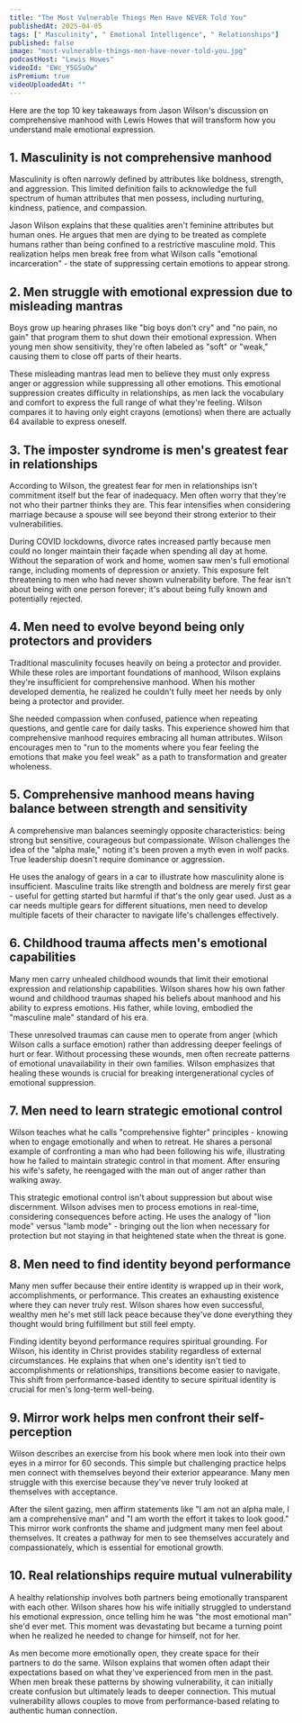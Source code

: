 ```yaml
---
title: "The Most Vulnerable Things Men Have NEVER Told You"
publishedAt: 2025-04-05
tags: [" Masculinity", " Emotional Intelligence", " Relationships"]
published: false
image: "most-vulnerable-things-men-have-never-told-you.jpg"
podcastHost: "Lewis Howes"
videoId: "EWc_Y5GSuOw"
isPremium: true
videoUploadedAt: ""
---
```



<PodcastSummaryPageLayout frontmatter={frontmatter}>

Here are the top 10 key takeaways from Jason Wilson's discussion on comprehensive manhood with Lewis Howes that will transform how you understand male emotional expression.

## 1. Masculinity is not comprehensive manhood

Masculinity is often narrowly defined by attributes like boldness, strength, and aggression. This limited definition fails to acknowledge the full spectrum of human attributes that men possess, including nurturing, kindness, patience, and compassion.

Jason Wilson explains that these qualities aren't feminine attributes but human ones. He argues that men are dying to be treated as complete humans rather than being confined to a restrictive masculine mold. This realization helps men break free from what Wilson calls "emotional incarceration" - the state of suppressing certain emotions to appear strong.

## 2. Men struggle with emotional expression due to misleading mantras

Boys grow up hearing phrases like "big boys don't cry" and "no pain, no gain" that program them to shut down their emotional expression. When young men show sensitivity, they're often labeled as "soft" or "weak," causing them to close off parts of their hearts.

These misleading mantras lead men to believe they must only express anger or aggression while suppressing all other emotions. This emotional suppression creates difficulty in relationships, as men lack the vocabulary and comfort to express the full range of what they're feeling. Wilson compares it to having only eight crayons (emotions) when there are actually 64 available to express oneself.

## 3. The imposter syndrome is men's greatest fear in relationships

According to Wilson, the greatest fear for men in relationships isn't commitment itself but the fear of inadequacy. Men often worry that they're not who their partner thinks they are. This fear intensifies when considering marriage because a spouse will see beyond their strong exterior to their vulnerabilities.

During COVID lockdowns, divorce rates increased partly because men could no longer maintain their façade when spending all day at home. Without the separation of work and home, women saw men's full emotional range, including moments of depression or anxiety. This exposure felt threatening to men who had never shown vulnerability before. The fear isn't about being with one person forever; it's about being fully known and potentially rejected.

## 4. Men need to evolve beyond being only protectors and providers

Traditional masculinity focuses heavily on being a protector and provider. While these roles are important foundations of manhood, Wilson explains they're insufficient for comprehensive manhood. When his mother developed dementia, he realized he couldn't fully meet her needs by only being a protector and provider.

She needed compassion when confused, patience when repeating questions, and gentle care for daily tasks. This experience showed him that comprehensive manhood requires embracing all human attributes. Wilson encourages men to "run to the moments where you fear feeling the emotions that make you feel weak" as a path to transformation and greater wholeness.

## 5. Comprehensive manhood means having balance between strength and sensitivity

A comprehensive man balances seemingly opposite characteristics: being strong but sensitive, courageous but compassionate. Wilson challenges the idea of the "alpha male," noting it's been proven a myth even in wolf packs. True leadership doesn't require dominance or aggression.

He uses the analogy of gears in a car to illustrate how masculinity alone is insufficient. Masculine traits like strength and boldness are merely first gear - useful for getting started but harmful if that's the only gear used. Just as a car needs multiple gears for different situations, men need to develop multiple facets of their character to navigate life's challenges effectively.

## 6. Childhood trauma affects men's emotional capabilities

Many men carry unhealed childhood wounds that limit their emotional expression and relationship capabilities. Wilson shares how his own father wound and childhood traumas shaped his beliefs about manhood and his ability to express emotions. His father, while loving, embodied the "masculine male" standard of his era.

These unresolved traumas can cause men to operate from anger (which Wilson calls a surface emotion) rather than addressing deeper feelings of hurt or fear. Without processing these wounds, men often recreate patterns of emotional unavailability in their own families. Wilson emphasizes that healing these wounds is crucial for breaking intergenerational cycles of emotional suppression.

## 7. Men need to learn strategic emotional control

Wilson teaches what he calls "comprehensive fighter" principles - knowing when to engage emotionally and when to retreat. He shares a personal example of confronting a man who had been following his wife, illustrating how he failed to maintain strategic control in that moment. After ensuring his wife's safety, he reengaged with the man out of anger rather than walking away.

This strategic emotional control isn't about suppression but about wise discernment. Wilson advises men to process emotions in real-time, considering consequences before acting. He uses the analogy of "lion mode" versus "lamb mode" - bringing out the lion when necessary for protection but not staying in that heightened state when the threat is gone.

## 8. Men need to find identity beyond performance

Many men suffer because their entire identity is wrapped up in their work, accomplishments, or performance. This creates an exhausting existence where they can never truly rest. Wilson shares how even successful, wealthy men he's met still lack peace because they've done everything they thought would bring fulfillment but still feel empty.

Finding identity beyond performance requires spiritual grounding. For Wilson, his identity in Christ provides stability regardless of external circumstances. He explains that when one's identity isn't tied to accomplishments or relationships, transitions become easier to navigate. This shift from performance-based identity to secure spiritual identity is crucial for men's long-term well-being.

## 9. Mirror work helps men confront their self-perception

Wilson describes an exercise from his book where men look into their own eyes in a mirror for 60 seconds. This simple but challenging practice helps men connect with themselves beyond their exterior appearance. Many men struggle with this exercise because they've never truly looked at themselves with acceptance.

After the silent gazing, men affirm statements like "I am not an alpha male, I am a comprehensive man" and "I am worth the effort it takes to look good." This mirror work confronts the shame and judgment many men feel about themselves. It creates a pathway for men to see themselves accurately and compassionately, which is essential for emotional growth.

## 10. Real relationships require mutual vulnerability

A healthy relationship involves both partners being emotionally transparent with each other. Wilson shares how his wife initially struggled to understand his emotional expression, once telling him he was "the most emotional man" she'd ever met. This moment was devastating but became a turning point when he realized he needed to change for himself, not for her.

As men become more emotionally open, they create space for their partners to do the same. Wilson explains that women often adapt their expectations based on what they've experienced from men in the past. When men break these patterns by showing vulnerability, it can initially create confusion but ultimately leads to deeper connection. This mutual vulnerability allows couples to move from performance-based relating to authentic human connection.

</PodcastSummaryPageLayout>
